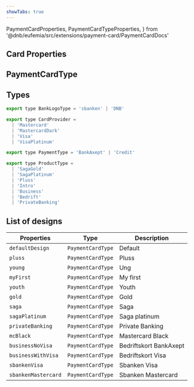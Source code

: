 ```yaml
---
showTabs: true
---
```



  PaymentCardProperties,
  PaymentCardTypeProperties,
} from '@dnb/eufemia/src/extensions/payment-card/PaymentCardDocs'

## Card Properties

<PropertiesTable props={PaymentCardProperties} />

## PaymentCardType

<PropertiesTable props={PaymentCardTypeProperties} />

## Types

```jsx
export type BankLogoType = 'sbanken' | 'DNB'

export type CardProvider =
  | 'Mastercard'
  | 'MastercardDark'
  | 'Visa'
  | 'VisaPlatinum'

export type PaymentType = 'BankAxept' | 'Credit'

export type ProductType =
  | 'SagaGold'
  | 'SagaPlatinum'
  | 'Pluss'
  | 'Intro'
  | 'Business'
  | 'Bedrift'
  | 'PrivateBanking'
```

<div style={{ maxWidth: '1200px' }}>
  <InlineImg
    height="auto"
    width="auto"
    src={PropsMapping}
    caption="PaymentCardType example "
  />
</div>

## List of designs

| Properties          | Type              | Description            |
| ------------------- | ----------------- | ---------------------- |
| `defaultDesign`     | `PaymentCardType` | Default                |
| `pluss`             | `PaymentCardType` | Pluss                  |
| `young`             | `PaymentCardType` | Ung                    |
| `myFirst`           | `PaymentCardType` | My first               |
| `youth`             | `PaymentCardType` | Youth                  |
| `gold`              | `PaymentCardType` | Gold                   |
| `saga`              | `PaymentCardType` | Saga                   |
| `sagaPlatinum`      | `PaymentCardType` | Saga platinum          |
| `privateBanking`    | `PaymentCardType` | Private Banking        |
| `mcBlack`           | `PaymentCardType` | Mastercard Black       |
| `businessNoVisa`    | `PaymentCardType` | Bedriftskort BankAxept |
| `businessWithVisa`  | `PaymentCardType` | Bedriftskort Visa      |
| `sbankenVisa`       | `PaymentCardType` | Sbanken Visa           |
| `sbankenMastercard` | `PaymentCardType` | Sbanken Mastercard     |
